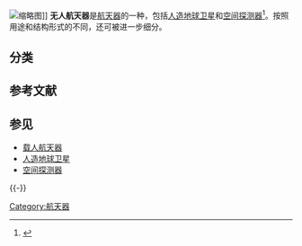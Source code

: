 <!-- 注释出：[[File:DongFanghong_man_make_star.jpg|right]][[东方红一号|东方红一号]]是典型的无人航天器。]] -->
[[File:View_of_ATV-2_-_cropped_and_rotated.jpg|缩略图]]]]
'''无人航天器'''是[[航天器|航天器]]的一种，包括[[人造地球卫星|人造地球卫星]]和[[空间探测器|空间探测器]]<ref>{{cite book | title=航空航天技术概论（第2版） | publisher=北京航空航天大学出版社 | author=,谢础, 贾玉红, 黄俊, 吴永康 | year=2008 | pages=8 | isbn=978-7-81124-428-1}}</ref>。按照用途和结构形式的不同，还可被进一步细分。{{Spaceflight sidebar}}

== 分类 ==
{{分支|标1=[[航天器|航天器]]
|1={{分支
      |1={{分支|标1='''无人航天器'''
                      |1={{分支
                            |标1=[[人造地球卫星|人造地球卫星]]
                            |1={{分支
                                  |1=[[科学卫星|科学卫星]]
                                  |2=[[应用卫星|应用卫星]]
                                  |3=[[技术实验卫星|技术实验卫星]]
                               }}
                            |标2=[[空间探测器|空间探测器]]
                            |2={{分支
                                  |1=[[月球探测器|月球探测器]]
                                  |2=[[行星和行星际探测器|行星和行星际探测器]]
                               }}
                         }}
         }}
      |2={{分支|标1=[[载人航天器|载人航天器]]
                      |1={{分支
                            |标1=[[载人飞船|载人飞船]]
                            |1={{分支
                                  |1=[[卫星式载人飞船|卫星式载人飞船]]
                                  |2=[[登月载人飞船|登月载人飞船]]
                                  |3=[[行星际载人飞船|行星际载人飞船]]
                               }}
                            |2=[[空间站|空间站]]
                            |3=[[航天飞机|航天飞机]]
                            |4=[[空天飞机|空天飞机]]
                         }}
         }}
   }}
}}

== 参考文献 ==
{{Reflist}}

== 参见 ==
* [[载人航天器|载人航天器]]
* [[人造地球卫星|人造地球卫星]]
* [[空间探测器|空间探测器]]

{{-}}
{{航天}}

[[Category:航天器|Category:航天器]]
